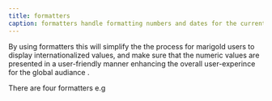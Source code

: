 ```yaml
---
title: formatters
caption: formatters handle formatting numbers and dates for the current locale, updating when the local changes, and caching of number formatters for performance .
---
```


By using formatters this will simplify the the process for marigold users to display internationalized values, and make sure that the numeric values are presented in a user-friendly manner enhancing the overall user-experince for the global audiance .

There are four formatters e.g
